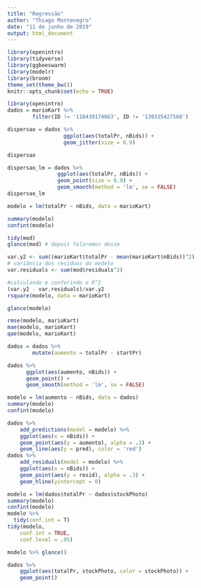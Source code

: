 ```yaml
---
title: "Regressão"
author: "Thiago Montenegro"
date: "11 de junho de 2019"
output: html_document
---
```


```r
library(openintro)
library(tidyverse)
library(ggbeeswarm)
library(modelr)
library(broom)
theme_set(theme_bw())
knitr::opts_chunk$set(echo = TRUE)
```
```r
library(openintro)
dados = marioKart %>%
        filter(ID != '110439174663', ID != '130335427560') 

```

```r
dispersao = dados %>%
                  ggplot(aes(totalPr, nBids)) +
                  geom_jitter(size = 0.9)

dispersao
```
```r
dispersao_lm = dados %>%
                ggplot(aes(totalPr, nBids)) +
                geom_point(size = 0.9) +
                geom_smooth(method = 'lm', se = FALSE)
dispersao_lm
```
```r
modelo = lm(totalPr ~ nBids, data = marioKart)

summary(modelo)
confint(modelo)

tidy(mod)
glance(mod) # depois falaremos desse

```
```r
var.y2 <- sum((marioKart$totalPr - mean(marioKart$nBids))^2)
# variância dos resíduos do modelo
var.residuals <- sum(mod$residuals^2)

#calculando e conferindo o R^2
(var.y2 - var.residuals)/var.y2
rsquare(modelo, data = marioKart)

glance(modelo)
```



```r
rmse(modelo, marioKart)
mae(modelo, marioKart)
qae(modelo, marioKart)
```

```r
dados = dados %>%
        mutate(aumento = totalPr - startPr)

dados %>%
      ggplot(aes(aumento, nBids)) +
      geom_point() +
      geom_smooth(method = 'lm', se = FALSE)

modelo = lm(aumento ~ nBids, data = dados)
summary(modelo)
confint(modelo)

dados %>%
    add_predictions(model = modelo) %>%
    ggplot(aes(x = nBids)) +
    geom_point(aes(y = aumento), alpha = .3) +
    geom_line(aes(y = pred), color = 'red')
dados %>%
    add_residuals(model = modelo) %>%
    ggplot(aes(x = nBids)) +
    geom_point(aes(y = resid), alpha = .3) +
    geom_hline(yintercept = 0)


```
```r
modelo = lm(dados$totalPr ~ dados$stockPhoto)
summary(modelo)
confint(modelo)
modelo %>%
  tidy(conf.int = T)
tidy(modelo,
    conf.int = TRUE,
    conf.level = .95)

modelo %>% glance()

dados %>%
    ggplot(aes(totalPr, stockPhoto, color = stockPhoto)) +
    geom_point()

```






